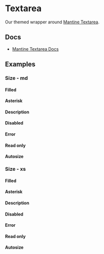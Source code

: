 
<Meta of={TextareaStories} />

# Textarea

Our themed wrapper around [Mantine Textarea](https://v6.mantine.dev/core/textarea/).

## Docs

- [Mantine Textarea Docs](https://v6.mantine.dev/core/textarea/)

## Examples

<Canvas>
  <Story of={TextareaStories.Default_} />
</Canvas>

### Size - md

<Canvas>
  <Story of={TextareaStories.EmptyMd_} />
</Canvas>

#### Filled

<Canvas>
  <Story of={TextareaStories.FilledMd_} />
</Canvas>

#### Asterisk

<Canvas>
  <Story of={TextareaStories.AsteriskMd_} />
</Canvas>

#### Description

<Canvas>
  <Story of={TextareaStories.DescriptionMd_} />
</Canvas>

#### Disabled

<Canvas>
  <Story of={TextareaStories.DisabledMd_} />
</Canvas>

#### Error

<Canvas>
  <Story of={TextareaStories.ErrorMd_} />
</Canvas>

#### Read only

<Canvas>
  <Story of={TextareaStories.ReadOnlyMd_} />
</Canvas>

#### Autosize

<Canvas>
  <Story of={TextareaStories.AutosizeMd_} />
</Canvas>

### Size - xs

<Canvas>
  <Story of={TextareaStories.EmptyXs_} />
</Canvas>

#### Filled

<Canvas>
  <Story of={TextareaStories.FilledXs_} />
</Canvas>

#### Asterisk

<Canvas>
  <Story of={TextareaStories.AsteriskXs_} />
</Canvas>

#### Description

<Canvas>
  <Story of={TextareaStories.DescriptionXs_} />
</Canvas>

#### Disabled

<Canvas>
  <Story of={TextareaStories.DisabledXs_} />
</Canvas>

#### Error

<Canvas>
  <Story of={TextareaStories.ErrorXs_} />
</Canvas>

#### Read only

<Canvas>
  <Story of={TextareaStories.ReadOnlyXs_} />
</Canvas>

#### Autosize

<Canvas>
  <Story of={TextareaStories.AutosizeXs_} />
</Canvas>
